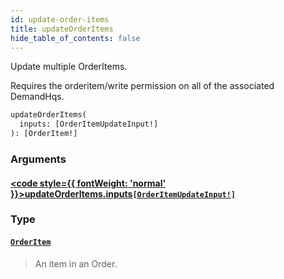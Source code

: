 ```yaml
---
id: update-order-items
title: updateOrderItems
hide_table_of_contents: false
---
```








Update multiple OrderItems.
    
Requires the orderitem/write permission on all of the associated DemandHqs.

```graphql
updateOrderItems(
  inputs: [OrderItemUpdateInput!]
): [OrderItem!]
```


### Arguments

#### [<code style={{ fontWeight: 'normal' }}>updateOrderItems.<b>inputs</b></code>](#)<Bullet />[`[OrderItemUpdateInput!]`](/demand/api/graphql-admin/reference/inputs/order-item-update-input) <Badge class="secondary" text="list"/> <Badge class="secondary" text="input"/>
> 
> 

### Type

#### [`OrderItem`](/demand/api/graphql-admin/reference/objects/order-item) <Badge class="secondary" text="object"/>
> An item in an Order.
> 





